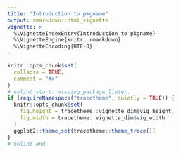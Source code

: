 ```yaml
---
title: "Introduction to pkgname"
output: rmarkdown::html_vignette
vignette: >
  %\VignetteIndexEntry{Introduction to pkgname}
  %\VignetteEngine{knitr::rmarkdown}
  %\VignetteEncoding{UTF-8}
---
```


```r
knitr::opts_chunk$set(
  collapse = TRUE,
  comment = "#>"
)
# nolint start: missing_package_linter.
if (requireNamespace("tracetheme", quietly = TRUE)) {
  knitr::opts_chunk$set(
    fig.height = tracetheme::vignette_dim$vig_height,
    fig.width = tracetheme::vignette_dim$vig_width
  )
  ggplot2::theme_set(tracetheme::theme_trace())
}
# nolint end
```

